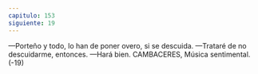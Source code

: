 ```yaml
---
capitulo: 153
siguiente: 19
---
```


—Porteño y todo, lo han de poner overo, si se descuida.
—Trataré de no descuidarme, entonces.
—Hará bien.
CAMBACERES, Música sentimental.
(-19)
